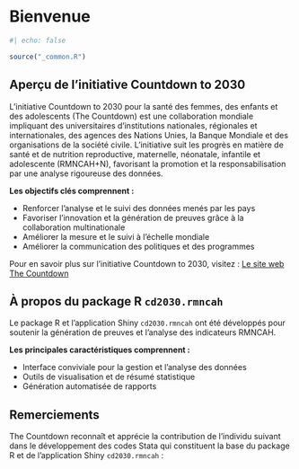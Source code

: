 # Bienvenue {.unnumbered}

```r
#| echo: false

source("_common.R")
```

## Aperçu de l'initiative Countdown to 2030 {.unnumbered}

L'initiative Countdown to 2030 pour la santé des femmes, des enfants et des adolescents (The Countdown) est une collaboration mondiale impliquant des universitaires d'institutions nationales, régionales et internationales, des agences des Nations Unies, la Banque Mondiale et des organisations de la société civile. L'initiative suit les progrès en matière de santé et de nutrition reproductive, maternelle, néonatale, infantile et adolescente (RMNCAH+N), favorisant la promotion et la responsabilisation par une analyse rigoureuse des données.

**Les objectifs clés comprennent :**

-   Renforcer l'analyse et le suivi des données menés par les pays
-   Favoriser l'innovation et la génération de preuves grâce à la collaboration multinationale
-   Améliorer la mesure et le suivi à l'échelle mondiale
-   Améliorer la communication des politiques et des programmes

Pour en savoir plus sur l'initiative Countdown to 2030, visitez : [Le site web The Countdown](https://www.countdown2030.org/about)

## À propos du package R `cd2030.rmncah` {.unnumbered}

Le package R et l'application Shiny `cd2030.rmncah` ont été développés pour soutenir la génération de preuves et l'analyse des indicateurs RMNCAH.

**Les principales caractéristiques comprennent :**

-   Interface conviviale pour la gestion et l'analyse des données
-   Outils de visualisation et de résumé statistique
-   Génération automatisée de rapports

## Remerciements {.unnumbered}

The Countdown reconnaît et apprécie la contribution de l'individu suivant dans le développement des codes Stata qui constituent la base du package R et de l'application Shiny `cd2030.rmncah` :
